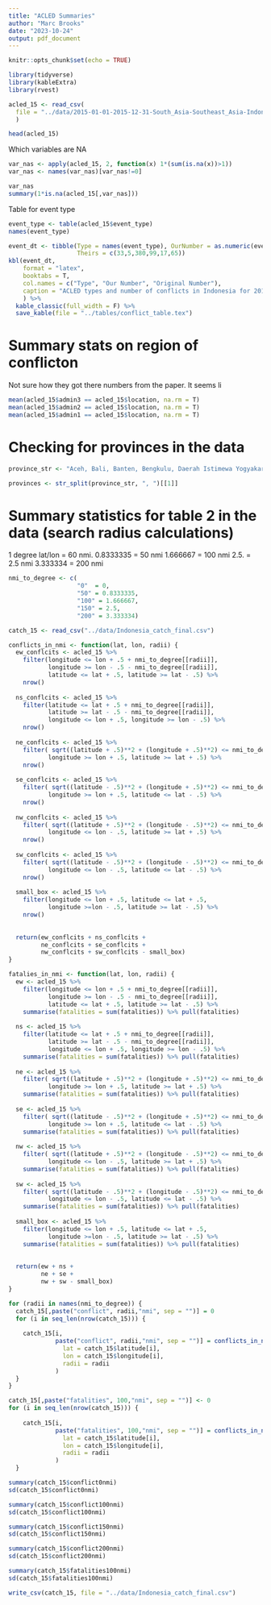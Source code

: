 ```yaml
---
title: "ACLED Summaries"
author: "Marc Brooks"
date: "2023-10-24"
output: pdf_document
---
```


```r
knitr::opts_chunk$set(echo = TRUE)

library(tidyverse)
library(kableExtra)
library(rvest)
```



```r
acled_15 <- read_csv(
  file = "../data/2015-01-01-2015-12-31-South_Asia-Southeast_Asia-Indonesia.csv"
  )
```



```r
head(acled_15)
```


Which variables are NA
```r
var_nas <- apply(acled_15, 2, function(x) 1*(sum(is.na(x))>1))
var_nas <- names(var_nas)[var_nas!=0]

var_nas
summary(1*is.na(acled_15[,var_nas]))
```



Table for event type 
```r
event_type <- table(acled_15$event_type)
names(event_type)

event_dt <- tibble(Type = names(event_type), OurNumber = as.numeric(event_type),
                   Theirs = c(33,5,380,99,17,65))
kbl(event_dt, 
    format = "latex", 
    booktabs = T,
    col.names = c("Type", "Our Number", "Original Number"),
    caption = "ACLED types and number of conflicts in Indonesia for 2015."
    ) %>%
  kable_classic(full_width = F) %>% 
  save_kable(file = "../tables/conflict_table.tex")
```



# Summary stats on region of conflicton
Not sure how they got there numbers from the paper. It seems li   
```r
mean(acled_15$admin3 == acled_15$location, na.rm = T)
mean(acled_15$admin2 == acled_15$location, na.rm = T)
mean(acled_15$admin1 == acled_15$location, na.rm = T)

```


# Checking for provinces in the data

```r
province_str <- "Aceh, Bali, Banten, Bengkulu, Daerah Istimewa Yogyakarta, Dki Jakarta, Gorontalo, Jambi, Jawa Barat, Jawa Tengah, Jawa Timur, Kalimantan Barat, Kalimantan Selatan, Kalimantan Tengah, Kalimantan Timur, Kalimantan Utara, Kepulauan Bangka Belitung, Kepulauan Riau, Lampung, Maluku, Maluku Utara, Nusa Tenggara Barat, Nusa Tenggara Timur, Papua, Papua Barat, Riau, Sulawesi Barat, Sulawesi Selatan, Sulawesi Tengah, Sulawesi Tenggara, Sulawesi Utara, Sumatera Barat, Sumatera Selatan, Sumatera Utara"

provinces <- str_split(province_str, ", ")[[1]]
```



# Summary statistics for table 2 in the data (search radius calculations)

1 degree lat/lon = 60 nmi.
0.8333335 = 50 nmi
1.666667  = 100 nmi
2.5.      = 2.5 nmi
3.333334  = 200 nmi


```r
nmi_to_degree <- c(
                   "0"  = 0,
                   "50" = 0.8333335, 
                   "100" = 1.666667,
                   "150" = 2.5,
                   "200" = 3.333334)
```


```r
catch_15 <- read_csv("../data/Indonesia_catch_final.csv")
```




```r
conflicts_in_nmi <- function(lat, lon, radii) {
  ew_conflcits <- acled_15 %>% 
    filter(longitude <= lon + .5 + nmi_to_degree[[radii]], 
           longitude >= lon - .5 - nmi_to_degree[[radii]],
           latitude <= lat + .5, latitude >= lat - .5) %>% 
    nrow()
  
  ns_conflcits <- acled_15 %>% 
    filter(latitude <= lat + .5 + nmi_to_degree[[radii]], 
           latitude >= lat - .5 - nmi_to_degree[[radii]],
           longitude <= lon + .5, longitude >= lon - .5) %>% 
    nrow()
  
  ne_conflcits <- acled_15 %>% 
    filter( sqrt((latitude + .5)**2 + (longitude + .5)**2) <= nmi_to_degree[[radii]],
           longitude >= lon + .5, latitude >= lat + .5) %>% 
    nrow()
  
  se_conflcits <- acled_15 %>% 
    filter( sqrt((latitude - .5)**2 + (longitude + .5)**2) <= nmi_to_degree[[radii]],
           longitude >= lon + .5, latitude <= lat - .5) %>% 
    nrow()
  
  nw_conflcits <- acled_15 %>% 
    filter( sqrt((latitude + .5)**2 + (longitude - .5)**2) <= nmi_to_degree[[radii]],
           longitude <= lon - .5, latitude >= lat + .5) %>% 
    nrow()
  
  sw_conflcits <- acled_15 %>% 
    filter( sqrt((latitude - .5)**2 + (longitude - .5)**2) <= nmi_to_degree[[radii]],
           longitude <= lon - .5, latitude <= lat - .5) %>% 
    nrow()
  
  small_box <- acled_15 %>% 
    filter(longitude <= lon + .5, latitude <= lat + .5,
           longitude >=lon - .5, latitude >= lat - .5) %>% 
    nrow()
  
  
  return(ew_conflcits + ns_conflcits + 
         ne_conflcits + se_conflcits + 
         nw_conflcits + sw_conflcits - small_box)
}
```


```r
fatalies_in_nmi <- function(lat, lon, radii) {
  ew <- acled_15 %>% 
    filter(longitude <= lon + .5 + nmi_to_degree[[radii]], 
           longitude >= lon - .5 - nmi_to_degree[[radii]],
           latitude <= lat + .5, latitude >= lat - .5) %>% 
    summarise(fatalities = sum(fatalities)) %>% pull(fatalities)
  
  ns <- acled_15 %>% 
    filter(latitude <= lat + .5 + nmi_to_degree[[radii]], 
           latitude >= lat - .5 - nmi_to_degree[[radii]],
           longitude <= lon + .5, longitude >= lon - .5) %>% 
    summarise(fatalities = sum(fatalities)) %>% pull(fatalities)
  
  ne <- acled_15 %>% 
    filter( sqrt((latitude + .5)**2 + (longitude + .5)**2) <= nmi_to_degree[[radii]],
           longitude >= lon + .5, latitude >= lat + .5) %>% 
    summarise(fatalities = sum(fatalities)) %>% pull(fatalities)
  
  se <- acled_15 %>% 
    filter( sqrt((latitude - .5)**2 + (longitude + .5)**2) <= nmi_to_degree[[radii]],
           longitude >= lon + .5, latitude <= lat - .5) %>% 
    summarise(fatalities = sum(fatalities)) %>% pull(fatalities)
  
  nw <- acled_15 %>% 
    filter( sqrt((latitude + .5)**2 + (longitude - .5)**2) <= nmi_to_degree[[radii]],
           longitude <= lon - .5, latitude >= lat + .5) %>% 
    summarise(fatalities = sum(fatalities)) %>% pull(fatalities)
  
  sw <- acled_15 %>% 
    filter( sqrt((latitude - .5)**2 + (longitude - .5)**2) <= nmi_to_degree[[radii]],
           longitude <= lon - .5, latitude <= lat - .5) %>% 
    summarise(fatalities = sum(fatalities)) %>% pull(fatalities)
  
  small_box <- acled_15 %>% 
    filter(longitude <= lon + .5, latitude <= lat + .5,
           longitude >=lon - .5, latitude >= lat - .5) %>% 
    summarise(fatalities = sum(fatalities)) %>% pull(fatalities)
  
  
  return(ew + ns + 
         ne + se + 
         nw + sw - small_box)
}
```


```r
for (radii in names(nmi_to_degree)) {
  catch_15[,paste("conflict", radii,"nmi", sep = "")] = 0
  for (i in seq_len(nrow(catch_15))) {
    
    catch_15[i,  
             paste("conflict", radii,"nmi", sep = "")] = conflicts_in_nmi(
               lat = catch_15$latitude[i],
               lon = catch_15$longitude[i], 
               radii = radii
             )
  }
}
```


```r
catch_15[,paste("fatalities", 100,"nmi", sep = "")] <- 0
for (i in seq_len(nrow(catch_15))) {
    
    catch_15[i,  
             paste("fatalities", 100,"nmi", sep = "")] = conflicts_in_nmi(
               lat = catch_15$latitude[i],
               lon = catch_15$longitude[i], 
               radii = radii
             )
  }
```


```r
summary(catch_15$conflict0nmi)
sd(catch_15$conflict0nmi)
```
```r
summary(catch_15$conflict100nmi)
sd(catch_15$conflict100nmi)
```


```r
summary(catch_15$conflict150nmi)
sd(catch_15$conflict150nmi)
```


```r
summary(catch_15$conflict200nmi)
sd(catch_15$conflict200nmi)
```

```r
summary(catch_15$fatalities100nmi)
sd(catch_15$fatalities100nmi)
```



```r
write_csv(catch_15, file = "../data/Indonesia_catch_final.csv")
```

